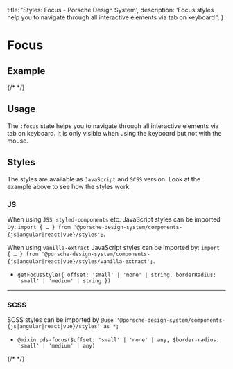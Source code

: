 
  title: 'Styles: Focus - Porsche Design System',
  description: 'Focus styles help you to navigate through all interactive elements via tab on keyboard.',
}

# Focus

## Example

{/* <Playground :frameworkMarkup="codeExample" :externalStackBlitzDependencies="['styled-components']"><ExampleStylesFocus /></Playground> */}

## Usage

The `:focus` state helps you to navigate through all interactive elements via tab on keyboard. It is only visible when
using the keyboard but not with the mouse.

## Styles

The styles are available as `JavaScript` and `SCSS` version. Look at the example above to see how the styles work.

### JS

When using `JSS`, `styled-components` etc. JavaScript styles can be imported by:
  `import { … } from '@porsche-design-system/components-{js|angular|react|vue}/styles';`.

When using `vanilla-extract` JavaScript styles can be imported by:
  `import { … } from '@porsche-design-system/components-{js|angular|react|vue}/styles/vanilla-extract';`.

- `getFocusStyle({ offset: 'small' | 'none' | string, borderRadius: 'small' | 'medium' | string })`

---

### SCSS

SCSS styles can be imported by `@use '@porsche-design-system/components-{js|angular|react|vue}/styles' as *;`

- `@mixin pds-focus($offset: 'small' | 'none' | any, $border-radius: 'small' | 'medium' | any)`

{/* <script lang="ts">

  @Component({
  components: {
  ExampleStylesFocus
},
})
  codeExample = getStylesFocusCodeSamples();

  public mounted(): void {
  adjustSelectedFramework(this.codeExample);
}
}
</script> */}
